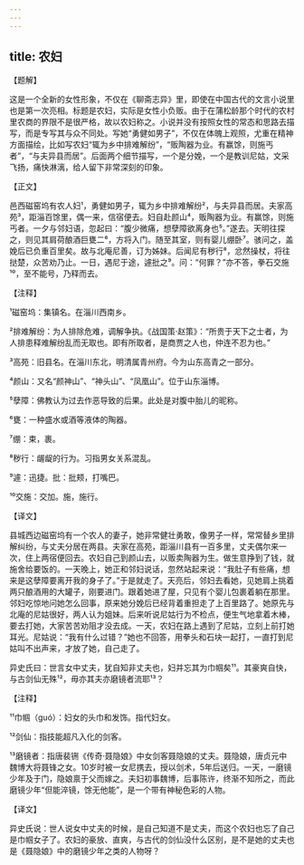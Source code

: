 ```yaml
---
---
---
```

title: 农妇
---




【题解】


这是一个全新的女性形象，不仅在《聊斋志异》里，即使在中国古代的文言小说里也是第一次亮相。标题是农妇，实际是女性小负贩。由于在蒲松龄那个时代的农村里农商的界限不是很严格，故以农妇称之。小说并没有按照女性的常态和思路去描写，而是专写其与众不同处。写她“勇健如男子”，不仅在体魄上观照，尤重在精神方面描绘，比如写农妇“辄为乡中排难解纷”，“贩陶器为业。有赢馀，则施丐者”，“与夫异县而居”。后面两个细节描写，一个是分娩，一个是教训尼姑，文采飞扬，痛快淋漓，给人留下非常深刻的印象。

【正文】

邑西磁窑坞有农人妇¹，勇健如男子，辄为乡中排难解纷²，与夫异县而居。夫家高苑³，距淄百馀里，偶一来，信宿便去。妇自赴颜山⁴，贩陶器为业。有赢馀，则施丐者。一夕与邻妇语，忽起曰：“腹少微痛，想孽障欲离身也⁵。”遂去。天明往探之，则见其肩荷酿酒巨甕二⁶，方将入门。随至其室，则有婴儿绷卧⁷。骇问之，盖娩后已负重百里矣。故与北庵尼善，订为姊妹。后闻尼有秽行⁸，忿然操杖，将往挞楚，众苦劝乃止。一日，遇尼于途，遽批之⁹。问：“何罪？”亦不答，拳石交施¹⁰，至不能号，乃释而去。





【注释】


¹磁窑坞：集镇名。在淄川西南乡。

²排难解纷：为人排除危难，调解争执。《战国策·赵策》：“所贵于天下之士者，为人排患释难解纷乱而无取也。即有所取者，是商贾之人也，仲连不忍为也。”

³高苑：旧县名。在淄川东北，明清属青州府。今为山东高青之一部分。

⁴颜山：又名“颜神山”、“神头山”、“凤凰山”。位于山东淄博。

⁵孽障：佛教认为过去作恶导致的后果。此处是对腹中胎儿的昵称。

⁶甕：一种盛水或酒等液体的陶器。

⁷绷：束，裹。

⁸秽行：龌龊的行为。习指男女关系混乱。

⁹遽：迅捷。批：批颊，打嘴巴。

¹⁰交施：交加。施，施行。





【译文】


县城西边磁窑坞有一个农人的妻子，她非常健壮勇敢，像男子一样，常常替乡里排解纠纷，与丈夫分居在两县。夫家在高苑，距淄川县有一百多里，丈夫偶尔来一次，住上两宿便回去。农妇自己到颜山去，以贩卖陶器为生。做生意挣到了钱，就施舍给要饭的。一天晚上，她正和邻妇说话，忽然站起来说：“我肚子有些痛，想来是这孽障要离开我的身子了。”于是就走了。天亮后，邻妇去看她，见她肩上挑着两只酿酒用的大罐子，刚要进门。跟着她进了屋，只见有个婴儿包裹着躺在那里。邻妇吃惊地问她怎么回事，原来她分娩后已经背着重担走了上百里路了。她原先与北庵的尼姑很好，两人认为姐妹。后来听说尼姑行为不检点，便生气地拿着木棒，要去打她，大家苦苦劝阻才没去成。一天，农妇在路上遇到了尼姑，立刻上前打她耳光。尼姑说：“我有什么过错？”她也不回答，用拳头和石块一起打，一直打到尼姑叫不出声来，才放了她，自己走了。

异史氏曰：世言女中丈夫，犹自知非丈夫也，妇并忘其为巾帼矣¹¹。其豪爽自快，与古剑仙无殊¹²，毋亦其夫亦磨镜者流耶¹³？





【注释】


¹¹巾帼（guó）：妇女的头巾和发饰。指代妇女。

¹²剑仙：指技能超凡入化的剑客。

¹³磨镜者：指唐裴铏《传奇·聂隐娘》中女剑客聂隐娘的丈夫。聂隐娘，唐贞元中魏博大将聂锋之女。10岁时被一女尼携去，授以剑术，5年后送归。一天，一磨镜少年及于门，隐娘禀于父而嫁之。夫妇初事魏博，后事陈许，终渐不知所之，而此磨镜少年“但能淬镜，馀无他能”，是一个带有神秘色彩的人物。





【译文】


异史氏说：世人说女中丈夫的时候，是自己知道不是丈夫，而这个农妇也忘了自己是巾帼女子了。农妇的豪放、直爽，与古代的剑仙没什么区别，是不是她的丈夫也是《聂隐娘》中的磨镜少年之类的人物呀？